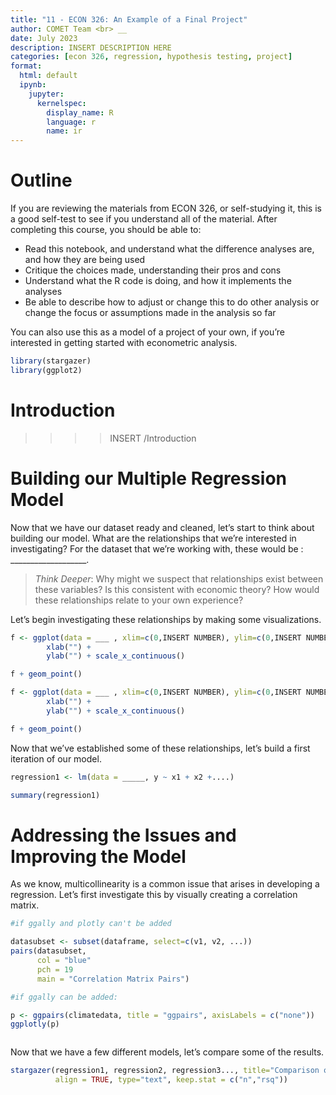 ```yaml
---
title: "11 - ECON 326: An Example of a Final Project"
author: COMET Team <br> __
date: July 2023
description: INSERT DESCRIPTION HERE  
categories: [econ 326, regression, hypothesis testing, project]
format: 
  html: default
  ipynb:
    jupyter:
      kernelspec:
        display_name: R
        language: r
        name: ir
---
```


# Outline

If you are reviewing the materials from ECON 326, or self-studying it, this is a good self-test to see if you understand all of the material.  After completing this course, you should be able to:

* Read this notebook, and understand what the difference analyses are, and how they are being used
* Critique the choices made, understanding their pros and cons
* Understand what the R code is doing, and how it implements the analyses
* Be able to describe how to adjust or change this to do other analysis or change the focus or assumptions made in the analysis so far

You can also use this as a model of a project of your own, if you're interested in getting started with econometric analysis.

```r

library(stargazer)
library(ggplot2)

```

# Introduction 
>>>> INSERT /Introduction  

# Building our Multiple Regression Model

Now that we have our dataset ready and cleaned, let's start to think about building our model. What are the relationships that we're interested in investigating? For the dataset that we're working with, these would be : ___________________. 

> _Think Deeper_: Why might we suspect that relationships exist between these variables? Is this consistent with economic theory? How would these relationships relate to your own experience? 

Let's begin investigating these relationships by making some visualizations.

```r

f <- ggplot(data = ___ , xlim=c(0,INSERT NUMBER), ylim=c(0,INSERT NUMBER), aes(x = independent, y = dependent)) + 
        xlab("") + 
        ylab("") + scale_x_continuous()

f + geom_point()

f <- ggplot(data = ___ , xlim=c(0,INSERT NUMBER), ylim=c(0,INSERT NUMBER), aes(x = independent, y = dependent)) + 
        xlab("") + 
        ylab("") + scale_x_continuous()

f + geom_point()


```

Now that we've established some of these relationships, let's build a first iteration of our model. 

```r
regression1 <- lm(data = _____, y ~ x1 + x2 +....)

summary(regression1)
```

# Addressing the Issues and Improving the Model

As we know, multicollinearity is a common issue that arises in developing a regression. Let's first investigate this by visually creating a correlation matrix.

```r

#if ggally and plotly can't be added

datasubset <- subset(dataframe, select=c(v1, v2, ...))
pairs(datasubset,
      col = "blue"
      pch = 19 
      main = "Correlation Matrix Pairs")

#if ggally can be added:

p <- ggpairs(climatedata, title = "ggpairs", axisLabels = c("none"))
ggplotly(p)



```



Now that we have a few different models, let's compare some of the results.
```r

stargazer(regression1, regression2, regression3..., title="Comparison of Muliple Regression Results",
          align = TRUE, type="text", keep.stat = c("n","rsq"))

```



